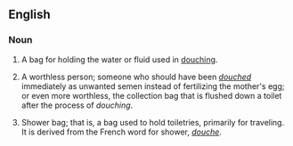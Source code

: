 ==English==

===Noun===
{{en-noun|sg=[[douche]] [[bags]]}}

# A bag for holding the water or fluid used in [[douching]].
# {{vulgar|pejorative}} A worthless person; someone who should have been ''[[douche]]d'' immediately as unwanted semen instead of fertilizing the mother's egg; or even more worthless, the collection bag that is flushed down a toilet after the process of ''douching''.
# {{rfv-sense}} Shower bag; that is, a bag used to hold toiletries, primarily for traveling. It is derived from the French word for shower, ''[[douche]]''.
